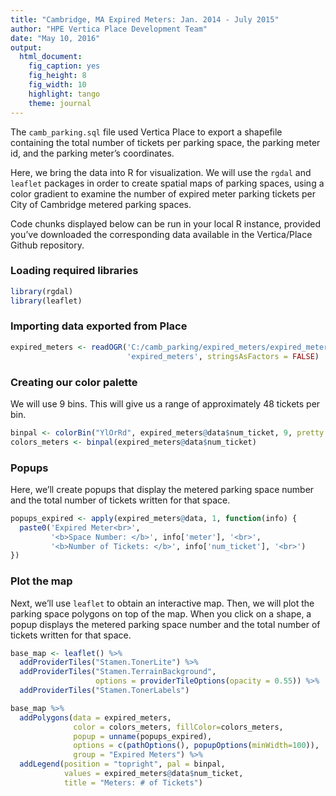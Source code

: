 ```yaml
---
title: "Cambridge, MA Expired Meters: Jan. 2014 - July 2015"
author: "HPE Vertica Place Development Team"
date: "May 10, 2016"
output:
  html_document:
    fig_caption: yes
    fig_height: 8
    fig_width: 10
    highlight: tango
    theme: journal
---
```


The `camb_parking.sql` file used Vertica Place to export a shapefile containing the total number of tickets per parking space, the parking meter id, and the parking meter's coordinates.

Here, we bring the data into R for visualization. We will use the `rgdal` and `leaflet` packages in order to create spatial maps of parking spaces, using a color gradient to examine the number of expired meter parking tickets per City of Cambridge metered parking spaces.

Code chunks displayed below can be run in your local R instance, provided you've downloaded the corresponding data available in the Vertica/Place Github repository. 

### Loading required libraries
```r
library(rgdal)
library(leaflet)
```

### Importing data exported from Place
```r
expired_meters <- readOGR('C:/camb_parking/expired_meters/expired_meters.shp',
                          'expired_meters', stringsAsFactors = FALSE)
```

### Creating our color palette

We will use 9 bins. This will give us a range of approximately 48 tickets per bin.

```r
binpal <- colorBin("YlOrRd", expired_meters@data$num_ticket, 9, pretty = FALSE)
colors_meters <- binpal(expired_meters@data$num_ticket)
```

### Popups

Here, we'll create popups that display the metered parking space number and the total number of tickets written for that space.

```r
popups_expired <- apply(expired_meters@data, 1, function(info) {
  paste0('Expired Meter<br>',
         '<b>Space Number: </b>', info['meter'], '<br>',
         '<b>Number of Tickets: </b>', info['num_ticket'], '<br>')
})
```

### Plot the map

Next, we'll use `leaflet` to obtain an interactive map. Then, we will plot the parking space polygons on top of the map. When you click on a shape, a popup displays the metered parking space number and the total number of tickets written for that space.

```r
base_map <- leaflet() %>%
  addProviderTiles("Stamen.TonerLite") %>%
  addProviderTiles("Stamen.TerrainBackground",
                   options = providerTileOptions(opacity = 0.55)) %>%
  addProviderTiles("Stamen.TonerLabels")

base_map %>% 
  addPolygons(data = expired_meters, 
              color = colors_meters, fillColor=colors_meters,
              popup = unname(popups_expired),
              options = c(pathOptions(), popupOptions(minWidth=100)),
              group = "Expired Meters") %>%
  addLegend(position = "topright", pal = binpal,
            values = expired_meters@data$num_ticket,
            title = "Meters: # of Tickets")
```